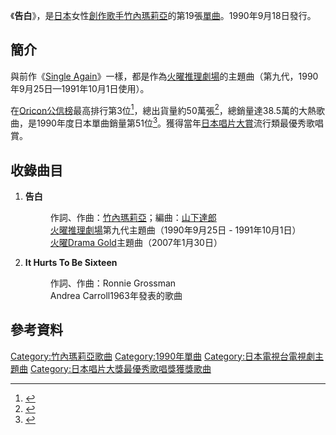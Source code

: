{{Infobox Single
| Name           = 告白
| Cover=告白.jpg
| Artist         = [[竹內瑪莉亞|竹內瑪莉亞]]
| Album          = [[Quiet_Life|Quiet Life]]
| Released       = 1990年9月18日
| Format         = 
| Recorded       = 
| Genre          = [[J-POP|J-POP]]
| Length         = 
| Label          = [[MOON_RECORDS|MOON RECORDS]]
| Writer         = [[竹內瑪莉亞|竹內瑪莉亞]]
| Producer       = [[山下達郎|山下達郎]]
| Certification  = 
| Chart position = *週間最高排行第3位（[[Oricon公信榜|Oricon]]）
*1990年度年間排行第51位（[[Oricon公信榜|Oricon]]）
| Last single    = [[Single_Again|Single Again]]<br />（1989年）
| This single    = '''告白'''<br />（1990年）
| Next single    = [[Manhattan_Kiss|Manhattan Kiss]]<br />（1992年）
}}
《'''告白'''》，是[[日本|日本]]女性[[創作歌手|創作歌手]][[竹內瑪莉亞|竹內瑪莉亞]]的第19張[[單曲|單曲]]。1990年9月18日發行。

==簡介==
與前作《[[Single_Again|Single Again]]》一樣，都是作為[[火曜推理劇場|火曜推理劇場]]的主題曲（第九代，1990年9月25日—1991年10月1日使用）。

在[[Oricon公信榜|Oricon公信榜]]最高排行第3位<ref>{{Cite web |url=http://www.musictvprogram.com/corner-ranking-1990-10-1.html |script-title=ja:1990年10月1日付 シングルチャート TOP10 |accessdate=2010-11-27 |archive-date=2016-03-04 |archive-url=https://web.archive.org/web/20160304193754/http://www.musictvprogram.com/corner-ranking-1990-10-1.html |dead-url=no }}</ref>，總出貨量約50萬張<ref>{{Cite web |url=http://www.vibe-net.com/news/?news=0029929 |script-title=ja:竹内まりや　トリプル主題歌のベスト・マキシ・シングルを発売! |accessdate=2010-11-27 |archive-date=2016-03-04 |archive-url=https://web.archive.org/web/20160304075558/http://www.vibe-net.com/news/?news=0029929 |dead-url=yes }}</ref>，總銷量達38.5萬的大熱歌曲，是1990年度日本單曲銷量第51位<ref>{{Cite web |url=http://www.musictvprogram.com/corner-ranking-1990.html |script-title=ja:1990年間シングルランキング TOP100 |access-date=2010-11-27 |archive-url=https://web.archive.org/web/20100805065511/http://www.musictvprogram.com/corner-ranking-1990.html |archive-date=2010-08-05 |dead-url=yes }}</ref>。獲得當年[[日本唱片大賞|日本唱片大賞]]流行類最優秀歌唱賞。

==收錄曲目==
#'''告白''' 
#: 作詞、作曲：[[竹內瑪莉亞|竹內瑪莉亞]]；編曲：[[山下達郎|山下達郎]]
#: [[火曜推理劇場|火曜推理劇場]]第九代主題曲（1990年9月25日 - 1991年10月1日）
#: [[火曜Drama_Gold|火曜Drama Gold]]主題曲（2007年1月30日）
#'''It Hurts To Be Sixteen''' 
#: 作詞、作曲：Ronnie Grossman
#: Andrea Carroll1963年發表的歌曲

==參考資料==
{{reflist}}

{{日本唱片大獎最優秀歌唱獎}}

{{DEFAULTSORT:Kokuhaku}}
[[Category:竹內瑪莉亞歌曲|Category:竹內瑪莉亞歌曲]]
[[Category:1990年單曲|Category:1990年單曲]]
[[Category:日本電視台電視劇主題曲|Category:日本電視台電視劇主題曲]]
[[Category:日本唱片大獎最優秀歌唱獎獲獎歌曲|Category:日本唱片大獎最優秀歌唱獎獲獎歌曲]]
